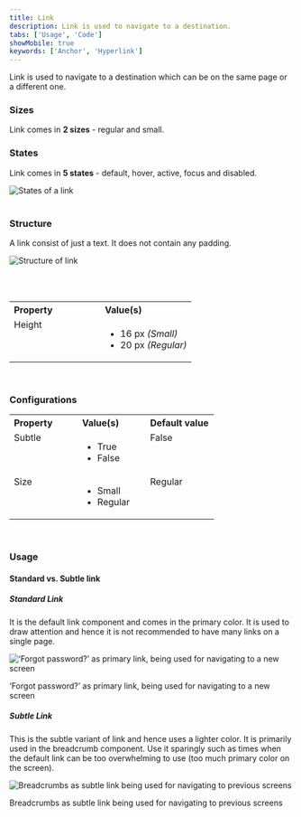 ```yaml
---
title: Link
description: Link is used to navigate to a destination.
tabs: ['Usage', 'Code']
showMobile: true
keywords: ['Anchor', 'Hyperlink']
---
```


Link is used to navigate to a destination which can be on the same page or a different one.

<Preview name="components-link-all--all" />

### Sizes
Link comes in **2 sizes** - regular and small.
<Preview name="components-link-variants-size--size" />


### States
Link comes in **5 states** - default, hover, active, focus and disabled.

![States of a link](./images/links-states.png)
<br/>
<br/>


### Structure
A link consist of just a text. It does not contain any padding.

![Structure of link](./images/links-structure.png)

<br/>
<br/>

<table style="width: 100%">
 <tbody>
   <tr>
     <th style="width:50%; text-align: left;">Property</th>
     <th style="width:50%; text-align: left;">Value(s)</th>
   </tr>
   <tr style="vertical-align: top">
     <td>Height</td>
     <td>
         <ul>
            <li>16 px <em>(Small)</em></li>
            <li>20 px <em>(Regular)</em></li>
         </ul>
     </td>
   </tr>
 </tbody>
</table>
<br/>

### Configurations
<table style="width: 100%">
  <tbody>
    <tr>
      <th style="width:33%; text-align: left;">Property</th>
      <th style="width:33%; text-align: left;">Value(s)</th>
      <th style="width:33%; text-align: left;">Default value</th>
    </tr>
    <tr style="vertical-align: top">
      <td>Subtle</td>
      <td>
          <ul>
              <li>True</li>
              <li>False</li>
          </ul>
      </td>
      <td>False</td>
    </tr>
    <tr style="vertical-align: top">
      <td>Size</td>
      <td>
          <ul>
              <li>Small</li>
              <li>Regular</li>
          </ul>
      </td>
      <td>Regular</td>
    </tr>
  </tbody>
</table>
<br/>

### Usage
#### Standard vs. Subtle link
##### Standard Link
It is the default link component and comes in the primary color. It is used to draw attention and hence it is not recommended to have many links on a single page.

![‘Forgot password?’ as primary link, being used for navigating to a new screen](./images/links-2.png)
<Caption> ‘Forgot password?’ as primary link, being used for navigating to a new screen </Caption>
<br/>

##### Subtle Link
This is the subtle variant of link and hence uses a lighter color. It is primarily used in the breadcrumb component. Use it sparingly such as times when the default link can be too overwhelming to use (too much primary color on the screen).

![Breadcrumbs as subtle link being used for navigating to previous screens](./images/links-3.png)
<Caption> Breadcrumbs as subtle link being used for navigating to previous screens </Caption>

<br/>